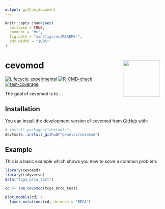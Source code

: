 ```yaml
---
output: github_document
---
```


<!-- README.md is generated from README.Rmd. Please edit that file -->

```r
knitr::opts_chunk$set(
  collapse = TRUE,
  comment = "#>",
  fig.path = "man/figures/README-",
  out.width = "100%"
)
```

# cevomod <img src="man/figures/logo.png" align="right" height="120" />

<!-- badges: start -->
[![Lifecycle: experimental](https://img.shields.io/badge/lifecycle-experimental-orange.svg)](https://lifecycle.r-lib.org/articles/stages.html#experimental)
[![R-CMD-check](https://github.com/pawelqs/cevomod/actions/workflows/R-CMD-check.yaml/badge.svg)](https://github.com/pawelqs/cevomod/actions/workflows/R-CMD-check.yaml)
[![test-coverage](https://github.com/pawelqs/cevomod/actions/workflows/test-coverage.yaml/badge.svg)](https://github.com/pawelqs/cevomod/actions/workflows/test-coverage.yaml)
<!-- badges: end -->

The goal of cevomod is to ...

## Installation

You can install the development version of cevomod from [GitHub](https://github.com/) with:

``` r
# install.packages("devtools")
devtools::install_github("pawelqs/cevomod")
```

## Example

This is a basic example which shows you how to solve a common problem:

```r
library(cevomod)
library(tidyverse)
data("tcga_brca_test")

cd <- run_cevomod(tcga_brca_test)
```


```r
plot_models(cd) +
  layer_mutations(cd, drivers = "BRCA")
```
